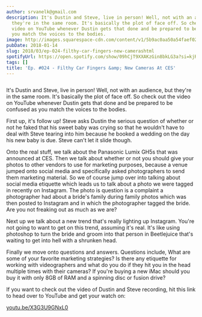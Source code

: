 ```yaml
---
author: srvanelk@gmail.com
description: It's Dustin and Steve, live in person! Well, not with an audience, but
  they're in the same room. It's basically the plot of face off. So check out the
  video on YouTube whenever Dustin gets that done and be prepared to be confused as
  you match the voices to the bodies.
image: http://images.squarespace-cdn.com/content/v1/5b9ac0aa50a54faef024c950/1547782352109-KKKMWX9G5KPB9XHXL392/image-asset.jpeg/img.jpg/weddingphotohangover/embed/episodes/Ep--024---Filthy-Car-Fingers--New-Cameras-At-CES-e1rihe
pubDate: 2018-01-14
slug: 2018/03/ep-024-filthy-car-fingers-new-camerashtml
spotifyUrl: https://open.spotify.com/show/09hCjT9XXAKzGin8bkLG3a?si=kjRZvQ1JTb6Ov3HVzSSlWA
tags: []
title: 'Ep. #024 - Filthy Car Fingers &amp; New Cameras At CES'
---
```


<figure>
  <img src="http://images.squarespace-cdn.com/content/v1/5b9ac0aa50a54faef024c950/1547782352109-KKKMWX9G5KPB9XHXL392/image-asset.jpeg/img.jpg/weddingphotohangover/embed/episodes/Ep--024---Filthy-Car-Fingers--New-Cameras-At-CES-e1rihe" alt="" />
</figure>

It's Dustin and Steve, live in person! Well, not with an audience, but they're in the same room. It's basically the plot of face off. So check out the video on YouTube whenever Dustin gets that done and be prepared to be confused as you match the voices to the bodies.

First up, it's follow up! Steve asks Dustin the serious question of whether or not he faked that his sweet baby was crying so that he wouldn't have to deal with Steve tearing into him because he booked a wedding on the day his new baby is due. Steve can't let it slide though.

Onto the real stuff, we talk about the Panasonic Lumix GH5s that was announced at CES. Then we talk about whether or not you should give your photos to other vendors to use for marketing purposes, because a venue jumped onto social media and specifically asked photographers to send them marketing material. So we of course jump over into talking about social media etiquette which leads us to talk about a photo we were tagged in recently on Instagram. The photo is question is a complaint a photographer had about a bride's family during family photos which was then posted to Instagram and in which the photographer tagged the bride. Are you not freaking out as much as we are?

Next up we talk about a new trend that's really lighting up Instagram. You're not going to want to get on this trend, assuming it's real. It's like using photoshop to turn the bride and groom into that person in Beetlejuice that's waiting to get into hell with a shrunken head.

Finally we move onto questions and answers. Questions include, What are some of your favorite marketing strategies? Is there any etiquette for working with videographers and what do you do if they hit you in the head multiple times with their cameras? If you're buying a new iMac should you buy it with only 8GB of RAM and a spinning disc or fusion drive?

If you want to check out the video of Dustin and Steve recording, hit this link to head over to YouTube and get your watch on:

[youtu.be/X3G3U9GNxL0](http://youtu.be/X3G3U9GNxL0)